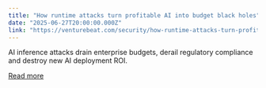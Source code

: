 ```yaml
---
title: "How runtime attacks turn profitable AI into budget black holes"
date: "2025-06-27T20:00:00.000Z"
link: "https://venturebeat.com/security/how-runtime-attacks-turn-profitable-ai-into-budget-black-holes/"
---
```


AI inference attacks drain enterprise budgets, derail regulatory compliance and destroy new AI deployment ROI.

[Read more](https://venturebeat.com/security/how-runtime-attacks-turn-profitable-ai-into-budget-black-holes/)

